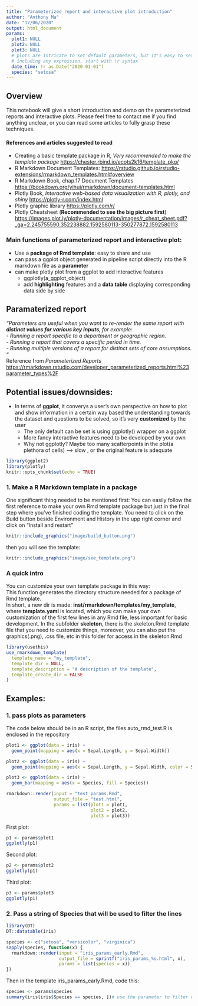 ```yaml
---
title: "Parameterized report and interactive plot introduction"
author: "Anthony Ma"
date: "17/06/2020"
output: html_document
params: 
  plot1: NULL 
  plot2: NULL
  plot3: NULL
  # plots are intricate to set default parameters, but it's easy to set automic datatype
  # including any expression, start with !r syntax
  date_time: !r as.Date("2020-01-01")
  species: "setosa"
---
```

## Overview 
This notebook will give a short introduction and demo on the parameterized reports and interactive plots. Please feel free to contact me if you find anything unclear, or you can read some articles to fully grasp these techniques.  

#### References and articles suggested to read  
- Creating a basic template package in R, *Very recommended to make the template package* <https://chester.rbind.io/ecots2k16/template_pkg/>  
- R Markdown Document Templates: <https://rstudio.github.io/rstudio-extensions/rmarkdown_templates.html#overview>  
- R Markdown Book, chap.17 Document Templates <https://bookdown.org/yihui/rmarkdown/document-templates.html>  
- Plotly Book, *Interactive web-based data visualization with R, plotly, and shiny* <https://plotly-r.com/index.html>  
- Plotly graphic library <https://plotly.com/r/>  
- Plotly Cheatsheet (**Recommended to see the big picture first**) <https://images.plot.ly/plotly-documentation/images/r_cheat_sheet.pdf?_ga=2.245755590.352238882.1592580113-350277872.1592580113>  

### Main functions of parameterized report and interactive plot:  
- Use a **package of Rmd template**: easy to share and use
- can pass a ggplot object generated in pipeline script directly into the R markdown file as a **parameter**  
- can make plotly plot from a ggplot to add interactive features  
  - ggplotly(a_ggplot_object)
  - add **highlighting** features and a **data table** displaying corresponding data side by side
  
## Paramaterized report  
*"Parameters are useful when you want to re-render the same report with **distinct values for various key inputs**, for example:*  
- *Running a report specific to a department or geographic region.*  
- *Running a report that covers a specific period in time.*  
- *Running multiple versions of a report for distinct sets of core assumptions. "*  
Reference from *Parameterized Reports* <https://rmarkdown.rstudio.com/developer_parameterized_reports.html%23parameter_types%2F>
  
## Potential issues/downsides:  
- In terms of **ggplot**, it converys a user's own perspective on how to plot and show information in a certain way based the understanding towards the dataset and questions to be solved, so it's very **customized** by the user  
  - The only default can be set is using ggplotly() wrapper on a ggplot  
  - More fancy interactive features need to be developed by your own  
  - Why not ggplotly? Maybe too many scatterpoints in the plot(a plethora of cells) --> slow , or the original feature is adequate  
  
```r
library(ggplot2)
library(plotly)
knitr::opts_chunk$set(echo = TRUE)
```

### 1. Make a R Markdown template in a package
One significant thing needed to be mentioned first:
You can easily follow the first reference to make your own Rmd template package but just in the final step where you've finished coding the template. You need to click on the Build button beside Environment and History in the upp right corner and click on "Install and restart"  
```r
knitr::include_graphics("image/build_button.png")
```

then you will see the template:  
```r
knitr::include_graphics("image/see_template.png")
```

### A quick intro  
You can customize your own template package in this way:  
This function generates the directory structure needed for a package of Rmd template.  
In short, a new dir is made: **inst/rmarkdown/templates/my_template**, where **template.yaml** is located, which you can make your own customization of the first few lines in any Rmd file, less important for basic development.
In the subfolder **skeleton**, there is the skeleton.Rmd template file that you need to customize things, moreover, you can also put the graphics(.png), .css file, etc in this folder for access in the skeleton.Rmd

```r
library(usethis)
use_rmarkdown_template(
  template_name = "my_template",
  template_dir = NULL,
  template_description = "A description of the template",
  template_create_dir = FALSE
)
```

## Examples:  
### 1. pass plots as parameters  
The code below should be in an R script, the files auto_rmd_test.R is enclosed in the repository  
```r

plot1 <- ggplot(data = iris) +
  geom_point(mapping = aes(x = Sepal.Length, y = Sepal.Width))

plot2 <- ggplot(data = iris) +
  geom_point(mapping = aes(x = Sepal.Length, y = Sepal.Width, color = Species))

plot3 <- ggplot(data = iris) +
  geom_bar(mapping = aes(x = Species, fill = Species))

rmarkdown::render(input = "test_params.Rmd",
                  output_file = "test.html",
                  params = list(plot1 = plot1,
                                plot2 = plot2,
                                plot3 = plot3))


```
First plot:

```r
p1 <- params$plot1
ggplotly(p1)


```

Second plot:

```r
p2 <- params$plot2
ggplotly(p1)
```

Third plot:

```r
p3 <- params$plot3
ggplotly(p1)
```

### 2. Pass a string of Species that will be used to filter the lines  

```r
library(DT)
DT::datatable(iris)
```

```r

species <- c("setosa", "versicolor", "virginica")
sapply(species, function(x) {
  rmarkdown::render(input = "iris_params_early.Rmd",
                    output_file = sprintf("iris_params_%s.html", x),
                    params = list(species = x))
})
```

Then in the template iris_params_early.Rmd, code this:  
```r
species <- params$species
summary(iris[iris$Species == species, ])# use the parameter to filter out the certain lines corresponding to that Species
```


